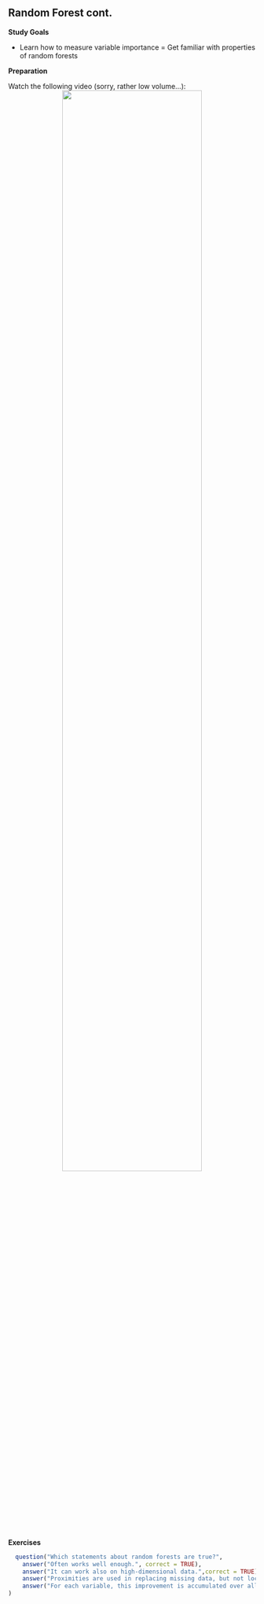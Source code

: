 ## Random Forest cont.

**Study Goals**

- Learn how to measure variable importance
= Get familiar with properties of random forests


**Preparation**

Watch the following video  (sorry, rather low volume...):
<center>
![](https://www.youtube.com/watch?v=g3w98HnbtEw&list=PLMyWaJl2LoXyhFvMjtbBGs0Pi8khHbKm3&index=5&t=0s){width="75%"}
</center>


**Exercises**

```r
  question("Which statements about random forests are true?",
    answer("Often works well enough.", correct = TRUE),
    answer("It can work also on high-dimensional data.",correct = TRUE),
    answer("Proximities are used in replacing missing data, but not locating outliers."),
    answer("For each variable, this improvement is accumulated over all trees for the importance measure.",correct = TRUE)
)
```

